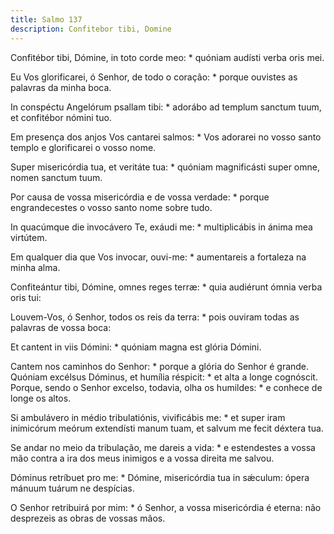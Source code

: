 ```yaml
---
title: Salmo 137
description: Confitebor tibi, Domine
---
```


<div class="side-by-side not-content">

Confitébor tibi, Dómine, in toto corde meo: * quóniam audísti verba oris
    mei.

Eu Vos glorificarei, ó Senhor, de todo o coração: * porque ouvistes as
    palavras da minha boca.

In conspéctu Angelórum psallam tibi: * adorábo ad templum sanctum tuum, et
    confitébor nómini tuo.

Em presença dos anjos Vos cantarei salmos: * Vos adorarei no vosso santo
    templo e glorificarei o vosso nome.

Super misericórdia tua, et veritáte tua: * quóniam magnificásti super omne,
    nomen sanctum tuum.

Por causa de vossa misericórdia e de vossa verdade: * porque engrandecestes
    o vosso santo nome sobre tudo.

In quacúmque die invocávero Te, exáudi me: * multiplicábis in ánima mea
    virtútem.

Em qualquer dia que Vos invocar, ouvi-me: * aumentareis a fortaleza na minha
    alma.

Confiteántur tibi, Dómine, omnes reges terræ: * quia audiérunt ómnia verba
    oris tui:

Louvem-Vos, ó Senhor, todos os reis da terra: * pois ouviram todas as
    palavras de vossa boca:

Et cantent in viis Dómini: * quóniam magna est glória Dómini.

Cantem nos caminhos do Senhor: * porque a glória do Senhor é grande.
  Quóniam excélsus Dóminus, et humília réspicit: * et alta a longe cognóscit.
  Porque, sendo o Senhor excelso, todavia, olha os humildes: * e conhece de
    longe os altos.

Si ambulávero in médio tribulatiónis, vivificábis me: * et super iram
    inimicórum meórum extendísti manum tuam, et salvum me fecit déxtera tua.

Se andar no meio da tribulação, me dareis a vida: * e estendestes a vossa
    mão contra a ira dos meus inimigos e a vossa direita me salvou.

Dóminus retríbuet pro me: * Dómine, misericórdia tua in sǽculum: ópera
    mánuum tuárum ne despícias.

O Senhor retribuirá por mim: * ó Senhor, a vossa misericórdia é eterna: não
    desprezeis as obras de vossas mãos.

</div>
